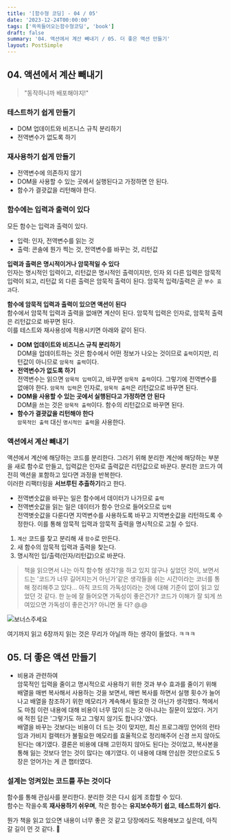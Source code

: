 ```yaml
---
title: '[함수형 코딩] - 04 / 05'
date: '2023-12-24T00:00:00'
tags: ['쏙쏙들어오는함수형코딩', 'book']
draft: false
summary: '04. 액션에서 계산 빼내기 / 05. 더 좋은 액션 만들기'
layout: PostSimple
---
```


## 04. 액션에서 계산 빼내기

> "동작하니까 배포해야지!"

### 테스트하기 쉽게 만들기

- DOM 업데이트와 비즈니스 규칙 분리하기
- 전역변수가 없도록 하기

### 재사용하기 쉽게 만들기

- 전역변수에 의존하지 않기
- DOM을 사용할 수 있는 곳에서 실행된다고 가정하면 안 된다.
- 함수가 결괏값을 리턴해야 한다.

### 함수에는 입력과 출력이 있다

모든 함수는 입력과 출력이 있다.

- 입력: 인자, 전역변수를 읽는 것
- 출력: 콘솔에 뭔가 찍는 것, 전역변수를 바꾸는 것, 리턴값

**입력과 출력은 명시적이거나 암묵적일 수 있다**  
인자는 명시적인 입력이고, 리턴값은 명시적인 출력이지만, 인자 외 다른 입력은 암묵적 입력이 되고, 리턴값 외 다른 출력은 암묵적 출력이 된다. 암묵적 입력/출력은 곧 `부수 효과`다.

**함수에 암묵적 입력과 출력이 있으면 액션이 된다**  
함수에서 암묵적 입력과 출력을 없애면 계산이 된다. 암묵적 입력은 인자로, 암묵적 출력은 리턴값으로 바꾸면 된다.  
이를 테스트와 재사용성에 적용시키면 아래와 같이 된다.

- **DOM 업데이트와 비즈니스 규칙 분리하기**  
  DOM을 업데이트하는 것은 함수에서 어떤 정보가 나오는 것이므로 `출력`이지만, 리턴값이 아니므로 `암묵적 출력`이다.
- **전역변수가 없도록 하기**  
  전역변수는 읽으면 `암묵적 입력`이고, 바꾸면 `암묵적 출력`이다. 그렇기에 전역변수를 없애야 한다. `암묵적 입력`은 인자로, `암묵적 출력`은 리턴값으로 바꾸면 된다.
- **DOM을 사용할 수 있는 곳에서 실행된다고 가정하면 안 된다**  
  DOM을 쓰는 것은 `암묵적 출력`이다. 함수의 리턴값으로 바꾸면 된다.
- **함수가 결괏값을 리턴해야 한다**  
  `암묵적인 출력` 대신 `명시적인 출력`을 사용한다.

### 액션에서 계산 빼내기

액션에서 계산에 해당하는 코드를 분리한다. 그러기 위해 분리한 계산에 해당하는 부분을 새로 함수로 만들고, 입력값은 인자로 출력값은 리턴값으로 바꾼다. 분리한 코드가 여전히 액션을 포함하고 있다면 과정을 반복한다.  
이러한 리팩터링을 **서브루틴 추출하기**라고 한다.

- 전역변숫값을 바꾸는 일은 함수에서 데이터가 나가므로 `출력`
- 전역변숫값을 읽는 일은 데이터가 함수 안으로 들어오므로 `입력`  
  전역볏숫값을 다룬다면 지역변수를 사용하도록 바꾸고 지역변숫값을 리턴하도록 수정한다. 이를 통해 암묵적 입력과 암묵적 출력을 명시적으로 고칠 수 있다.

1. `계산` 코드를 찾고 분리해 새 `함수`로 만든다.
2. 새 함수의 암묵적 입력과 출력을 찾는다.
3. 명시적인 입/출력(인자/리턴값)으로 바꾼다.

> 책을 읽으면서 나는 아직 함수형 생각?을 하고 있지 않구나 싶었던 것이, 보면서 드는 '코드가 너무 길어지는거 아닌가'같은 생각들을 쉬는 시간이라는 코너를 통해 정리해주고 있다... 아직 코드의 가독성이라는 것에 대해 기준이 없이 읽고 있었던 것 같다. 한 눈에 잘 들어오면 가독성이 좋은건가? 코드가 이해가 잘 되게 쓰여있으면 가독성이 좋은건가? 아니면 둘 다? @.@

![보너스주세요](https://github.com/user-attachments/assets/eb6d7e27-0ef8-490b-8f35-0cc6f5c8d3dd)

여기까지 읽고 6장까지 읽는 것은 무리가 아닐까 하는 생각이 들었다. ㅋㅋㅋ

## 05. 더 좋은 액션 만들기

- 비용과 관련하여  
  암묵적인 입력을 줄이고 명시적으로 사용하기 위한 것과 부수 효과를 줄이기 위해 배열을 매번 복사해서 사용하는 것을 보면서, 매번 복사를 하면서 실행 횟수가 늘어나고 배열을 참조하기 위한 메모리가 계속해서 필요한 것 아닌가 생각했다. 책에서도 마침 이런 내용에 대해 비용이 너무 많이 드는 것 아니냐는 질문이 있었다. 거기에 적힌 답은 '그렇기도 하고 그렇지 않기도 합니다.'였다.  
  배열을 바꾸는 것보다는 비용이 더 드는 것이 맞지만, 최신 프로그래밍 언어의 런타임과 가비지 컬렉터가 불필요한 메모리를 효율적으로 정리해주어 신경 쓰지 않아도 된다는 얘기였다. 결론은 비용에 대해 고민하지 않아도 된다는 것이었고, 복사본을 통해 잃는 것보다 얻는 것이 많다는 얘기였다. 이 내용에 대해 안심한 것만으로도 5장은 얻어가는 게 큰 챕터였다.

### 설계는 엉켜있는 코드를 푸는 것이다

함수를 통해 관심사를 분리한다. 분리한 것은 다시 쉽게 조합할 수 있다.  
함수는 작을수록 **재사용하기 쉬우며**, 작은 함수는 **유지보수하기 쉽고**, **테스트하기 쉽다.**

뭔가 책을 읽고 있으면 내용이 너무 좋은 것 같고 당장에라도 적용해보고 싶은데, 아직 갈 길이 먼 것 같다. 🤔
